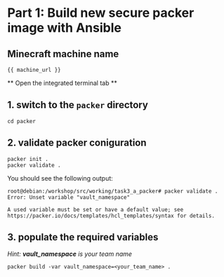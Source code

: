 # Part 1: Build new secure packer image with Ansible

## **Minecraft machine name**
```
{{ machine_url }}
```


** Open the integrated terminal tab **

## 1. switch to the `packer` directory

```
cd packer
```

## 2. validate packer coniguration

```
packer init .
packer validate .

```

You should see the following output:

```
root@debian:/workshop/src/working/task3_a_packer# packer validate .
Error: Unset variable "vault_namespace"

A used variable must be set or have a default value; see
https://packer.io/docs/templates/hcl_templates/syntax for details.
```

## 3. populate the required variables

*Hint: **vault_namespace** is your team name*


```
packer build -var vault_namespace=<your_team_name> .
```

